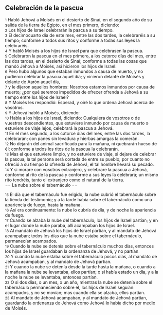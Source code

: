 == Celebración de la pascua ==

{{anchor|1}} <small>1</small> Habló Jehová a Moisés en el desierto de Sinaí, en el segundo año de su salida de la tierra de Egipto, en el mes primero, diciendo:<br>
{{anchor|2}} <small>2</small> Los hijos de Israel celebrarán la pascua a su tiempo.<br>
{{anchor|3}} <small>3</small> El decimocuarto día de este mes, entre las dos tardes, la celebraréis a su tiempo; conforme a todos sus ritos y conforme a todas sus leyes la celebraréis.<br>
{{anchor|4}} <small>4</small> Y habló Moisés a los hijos de Israel para que celebrasen la pascua.<br>
{{anchor|5}} <small>5</small> Celebraron la pascua en el mes primero, a los catorce días del mes, entre las dos tardes, en el desierto de Sinaí; conforme a todas las cosas que mandó Jehová a Moisés, así hicieron los hijos de Israel.<br>
{{anchor|6}} <small>6</small> Pero hubo algunos que estaban inmundos a causa de muerto, y no pudieron celebrar la pascua aquel día; y vinieron delante de Moisés y delante de Aarón aquel día,<br>
{{anchor|7}} <small>7</small> y le dijeron aquellos hombres: Nosotros estamos inmundos por causa de muerto; ¿por qué seremos impedidos de ofrecer ofrenda a Jehová a su tiempo entre los hijos de Israel?<br>
{{anchor|8}} <small>8</small> Y Moisés les respondió: Esperad, y oiré lo que ordena Jehová acerca de vosotros.<br>
{{anchor|9}} <small>9</small> Y Jehová habló a Moisés, diciendo:<br>
{{anchor|10}} <small>10</small> Habla a los hijos de Israel, diciendo: Cualquiera de vosotros o de vuestros descendientes, que estuviere inmundo por causa de muerto o estuviere de viaje lejos, celebrará la pascua a Jehová.<br>
{{anchor|11}} <small>11</small> En el mes segundo, a los catorce días del mes, entre las dos tardes, la celebrarán; con panes sin levadura y hierbas amargas la comerán.<br>
{{anchor|12}} <small>12</small> No dejarán del animal sacrificado para la mañana, ni quebrarán hueso de él; conforme a todos los ritos de la pascua la celebrarán.<br>
{{anchor|13}} <small>13</small> Mas el que estuviere limpio, y no estuviere de viaje, si dejare de celebrar la pascua, la tal persona será cortada de entre su pueblo; por cuanto no ofreció a su tiempo la ofrenda de Jehová, el tal hombre llevará su pecado.<br>
{{anchor|14}} <small>14</small> Y si morare con vosotros extranjero, y celebrare la pascua a Jehová, conforme al rito de la pascua y conforme a sus leyes la celebrará; un mismo rito tendréis, tanto el extranjero como el natural de la tierra.<br>
== La nube sobre el tabernáculo  ==

{{anchor|15}} <small>15</small> El día que el tabernáculo fue erigido, la nube cubrió el tabernáculo sobre la tienda del testimonio; y a la tarde había sobre el tabernáculo como una apariencia de fuego, hasta la mañana.<br>
{{anchor|16}} <small>16</small> Así era continuamente: la nube lo cubría de día, y de noche la apariencia de fuego.<br>
{{anchor|17}} <small>17</small> Cuando se alzaba la nube del tabernáculo, los hijos de Israel partían; y en el lugar donde la nube paraba, allí acampaban los hijos de Israel.<br>
{{anchor|18}} <small>18</small> Al mandato de Jehová los hijos de Israel partían, y al mandato de Jehová acampaban; todos los días que la nube estaba sobre el tabernáculo, permanecían acampados.<br>
{{anchor|19}} <small>19</small> Cuando la nube se detenía sobre el tabernáculo muchos días, entonces los hijos de Israel guardaban la ordenanza de Jehová, y no partían.<br>
{{anchor|20}} <small>20</small> Y cuando la nube estaba sobre el tabernáculo pocos días, al mandato de Jehová acampaban, y al mandato de Jehová partían.<br>
{{anchor|21}} <small>21</small> Y cuando la nube se detenía desde la tarde hasta la mañana, o cuando a la mañana la nube se levantaba, ellos partían; o si había estado un día, y a la noche la nube se levantaba, entonces partían.<br>
{{anchor|22}} <small>22</small> O si dos días, o un mes, o un año, mientras la nube se detenía sobre el tabernáculo permaneciendo sobre él, los hijos de Israel seguían acampados, y no se movían; mas cuando ella se alzaba, ellos partían.<br>
{{anchor|23}} <small>23</small> Al mandato de Jehová acampaban, y al mandato de Jehová partían, guardando la ordenanza de Jehová como Jehová lo había dicho por medio de Moisés.<br>
